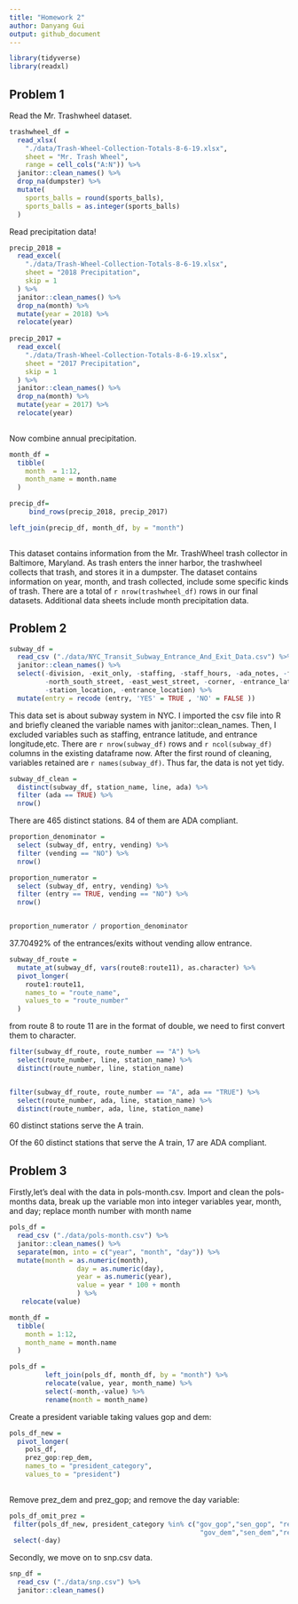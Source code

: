 ```yaml
---
title: "Homework 2"
author: Danyang Gui
output: github_document
---
```


```r
library(tidyverse)
library(readxl)
```


## Problem 1

Read the Mr. Trashwheel dataset.

```r
trashwheel_df = 
  read_xlsx(
    "./data/Trash-Wheel-Collection-Totals-8-6-19.xlsx",
    sheet = "Mr. Trash Wheel",
    range = cell_cols("A:N")) %>%
  janitor::clean_names() %>%
  drop_na(dumpster) %>%
  mutate(
    sports_balls = round(sports_balls),
    sports_balls = as.integer(sports_balls)
  )

```


Read precipitation data!

```r
precip_2018 = 
  read_excel(
    "./data/Trash-Wheel-Collection-Totals-8-6-19.xlsx",
    sheet = "2018 Precipitation",
    skip = 1
  ) %>%
  janitor::clean_names() %>%
  drop_na(month) %>%
  mutate(year = 2018) %>%
  relocate(year)
  
precip_2017 = 
  read_excel(
    "./data/Trash-Wheel-Collection-Totals-8-6-19.xlsx",
    sheet = "2017 Precipitation",
    skip = 1
  ) %>%
  janitor::clean_names() %>%
  drop_na(month) %>%
  mutate(year = 2017) %>%
  relocate(year)
   
```

Now combine annual precipitation.

```r
month_df =
  tibble(
    month  = 1:12,
    month_name = month.name
  )

precip_df= 
     bind_rows(precip_2018, precip_2017)

left_join(precip_df, month_df, by = "month")
     
```



This dataset contains information from the Mr. TrashWheel trash collector in Baltimore, Maryland. As trash enters the inner harbor, the trashwheel collects that trash, and stores it in a dumpster. The dataset contains information on year, month, and trash collected, include some specific kinds of trash. There are a total of `r nrow(trashwheel_df)` rows in our final datasets. Additional data sheets include month precipitation data. 




## Problem 2



```r
subway_df = 
  read_csv ("./data/NYC_Transit_Subway_Entrance_And_Exit_Data.csv") %>%
  janitor::clean_names() %>%
  select(-division, -exit_only, -staffing, -staff_hours, -ada_notes, -free_crossover, 
         -north_south_street, -east_west_street, -corner, -entrance_latitude,       -entrance_longitude,
         -station_location, -entrance_location) %>%
  mutate(entry = recode (entry, 'YES' = TRUE , 'NO' = FALSE ))
```


This data set is about subway system in NYC. I imported the csv file into R and briefly cleaned the variable names with janitor::clean_names. Then, I excluded variables such as staffing, entrance latitude, and entrance longitude,etc. There are `r nrow(subway_df) ` rows and `r ncol(subway_df) ` columns in the existing dataframe now. After the first round of cleaning, variables retained are `r names(subway_df)`. Thus far, the data is not yet tidy.  


```r
subway_df_clean =
  distinct(subway_df, station_name, line, ada) %>% 
  filter (ada == TRUE) %>% 
  nrow()
```

There are 465 distinct stations. 84 of them are ADA compliant. 



```r

proportion_denominator = 
  select (subway_df, entry, vending) %>% 
  filter (vending == "NO") %>% 
  nrow()

proportion_numerator = 
  select (subway_df, entry, vending) %>% 
  filter (entry == TRUE, vending == "NO") %>% 
  nrow()


proportion_numerator / proportion_denominator

```


37.70492% of the entrances/exits without vending allow entrance. 


```r

subway_df_route = 
  mutate_at(subway_df, vars(route8:route11), as.character) %>%
  pivot_longer(
    route1:route11,
    names_to = "route_name",
    values_to = "route_number"
  )

```

from route 8 to route 11 are in the format of double, we need to first convert them to character. 

```r
filter(subway_df_route, route_number == "A") %>% 
  select(route_number, line, station_name) %>% 
  distinct(route_number, line, station_name)


filter(subway_df_route, route_number == "A", ada == "TRUE") %>% 
  select(route_number, ada, line, station_name) %>%  
  distinct(route_number, ada, line, station_name)

```

60 distinct stations serve the A train. 

Of the 60 distinct stations that serve the A train, 17 are ADA compliant. 








## Problem 3


Firstly,let's deal with the data in pols-month.csv. 
Import and clean the pols-months data, break up the variable mon into integer variables year, month, and day; replace month number with month name

```r
pols_df = 
  read_csv ("./data/pols-month.csv") %>%
  janitor::clean_names() %>% 
  separate(mon, into = c("year", "month", "day")) %>% 
  mutate(month = as.numeric(month),
                 day = as.numeric(day),
                 year = as.numeric(year),
                 value = year * 100 + month
                 ) %>% 
   relocate(value)

month_df = 
  tibble(
    month = 1:12,
    month_name = month.name
  )

pols_df = 
         left_join(pols_df, month_df, by = "month") %>% 
         relocate(value, year, month_name) %>% 
         select(-month,-value) %>% 
         rename(month = month_name)
```


Create a president variable taking values gop and dem:
```r
pols_df_new =
  pivot_longer(
    pols_df,
    prez_gop:rep_dem,
    names_to = "president_category",
    values_to = "president") 
 
```


Remove prez_dem and prez_gop; and remove the day variable:
```r
pols_df_omit_prez = 
 filter(pols_df_new, president_category %in% c("gov_gop","sen_gop", "rep_gop",    
                                                "gov_dem","sen_dem","rep_dem")) %>% 
 select(-day)
```





Secondly, we move on to snp.csv data.


```r
snp_df = 
  read_csv ("./data/snp.csv") %>%
  janitor::clean_names()
```

